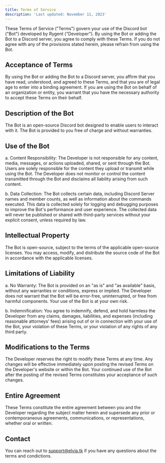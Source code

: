 ```yaml
---
title: Terms of Service
description: 'Last updated: November 11, 2023'
---
```


These Terms of Service ("Terms") govern your use of the Discord bot ("Bot") developed by Rygent ("Developer"). By using the Bot or adding the Bot to a Discord server, you agree to comply with these Terms. If you do not agree with any of the provisions stated herein, please refrain from using the Bot.

## Acceptance of Terms

By using the Bot or adding the Bot to a Discord server, you affirm that you have read, understood, and agreed to these Terms, and that you are of legal age to enter into a binding agreement. If you are using the Bot on behalf of an organization or entity, you warrant that you have the necessary authority to accept these Terms on their behalf.

## Description of the Bot

The Bot is an open-source Discord bot designed to enable users to interact with it. The Bot is provided to you free of charge and without warranties.

## Use of the Bot

a. Content Responsibility: The Developer is not responsible for any content, media, messages, or actions uploaded, shared, or sent through the Bot. Users are solely responsible for the content they upload or transmit while using the Bot. The Developer does not monitor or control the content transmitted through the Bot and disclaims all liability arising from such content.

b. Data Collection: The Bot collects certain data, including Discord Server names and member counts, as well as information about the commands executed. This data is collected solely for logging and debugging purposes to improve the Bot's performance and user experience. The collected data will never be published or shared with third-party services without your explicit consent, unless required by law.

## Intellectual Property

The Bot is open-source, subject to the terms of the applicable open-source licenses. You may access, modify, and distribute the source code of the Bot in accordance with the applicable licenses.

## Limitations of Liability

a. No Warranty: The Bot is provided on an "as is" and "as available" basis, without any warranties or conditions, express or implied. The Developer does not warrant that the Bot will be error-free, uninterrupted, or free from harmful components. Your use of the Bot is at your own risk.

b. Indemnification: You agree to indemnify, defend, and hold harmless the Developer from any claims, damages, liabilities, and expenses (including reasonable attorneys' fees) arising out of or in connection with your use of the Bot, your violation of these Terms, or your violation of any rights of any third party.

## Modifications to the Terms

The Developer reserves the right to modify these Terms at any time. Any changes will be effective immediately upon posting the revised Terms on the Developer's website or within the Bot. Your continued use of the Bot after the posting of the revised Terms constitutes your acceptance of such changes.

## Entire Agreement

These Terms constitute the entire agreement between you and the Developer regarding the subject matter herein and supersede any prior or contemporaneous agreements, communications, or representations, whether oral or written.

## Contact

You can reach out to support@elvia.tk if you have any questions about the terms and condictions.
